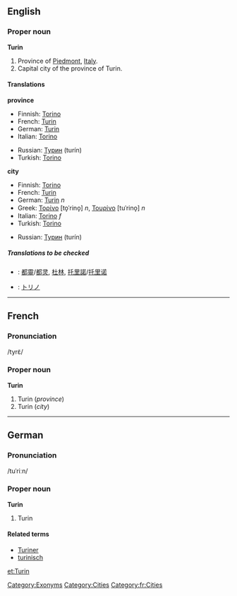 ==English==

===Proper noun===
'''Turin'''

#Province of [[Piedmont]], [[Italy]].
#Capital city of the province of Turin.

====Translations====
'''province'''
{{top}}
*Finnish: [[Torino#Finnish|Torino]]
*French: [[Turin#French|Turin]]
*German: [[Turin#German|Turin]]
*Italian: [[Torino#Italian|Torino]]
{{mid}}
*Russian: [[Турин]] (turín)
*Turkish: [[Torino]]
{{bottom}}

'''city'''
{{top}}
*Finnish: [[Torino#Finnish|Torino]]
*French: [[Turin#French|Turin]]
*German: [[Turin#German|Turin]] ''n''
*Greek: [[Τορίνο]] [to̞ˈrino̞] ''n'', [[Τουρίνο]] [tuˈrino̞] ''n''
*Italian: [[Torino#Italian|Torino]] ''f''
*Turkish: [[Torino]]
{{mid}}
*Russian: [[Турин]] (turín) {{m}}
{{bottom}}

=====Translations to be checked=====
<!--Remove this section once all of the translations below have been moved into the tables above.-->
{{checktrans}}

*{{ttbc|Chinese}}: [[都靈]]/[[都灵]], [[杜林]], [[托里諾]]/[[托里诺]]
*{{ttbc|Japanese}}: [[トリノ]]

----

==French==
===Pronunciation===
/tyrɛ̃/

===Proper noun===
'''Turin'''

#Turin (''province'')
#Turin (''city'')

----
==German==
===Pronunciation===
/tuˈriːn/

===Proper noun===
'''Turin'''

#Turin

====Related terms====
*[[Turiner]]
*[[turinisch]]

[[et:Turin]]

[[Category:Exonyms]]
[[Category:Cities]]
[[Category:fr:Cities]]
